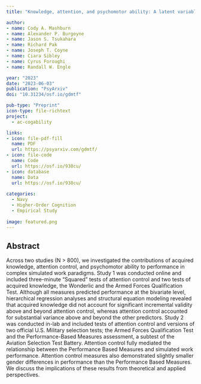 ```yaml
---
title: "Knowledge, attention, and psychomotor ability: A latent variable approach to understanding individual differences in simulated work performance"

author:
- name: Cody A. Mashburn
- name: Alexander P. Burgoyne
- name: Jason S. Tsukahara
- name: Richard Pak
- name: Joseph T. Coyne
- name: Ciara Sibley
- name: Cyrus Foroughi
- name: Randall W. Engle

year: "2023"
date: "2023-06-03"
publication: "PsyArxiv"
doi: "10.31234/osf.io/gdmtf"

pub-type: "Preprint"
icon-type: file-richtext
project:
  - ac-cogability

links:
- icon: file-pdf-fill
  name: PDF
  url: https://psyarxiv.com/gdmtf/
- icon: file-code
  name: Code
  url: https://osf.io/938cu/
- icon: database
  name: Data
  url: https://osf.io/938cu/
  
categories:
  - Navy
  - Higher-Order Cognition
  - Empirical Study
  
image: featured.png
---
```


## Abstract

Across two studies (N \> 800), we investigated the contributions of acquired knowledge, attention control, and psychomotor ability to performance in complex simulated work paradigms. Study 1 was conducted online and included three-minute “Squared” tests of attention control and two tests of acquired knowledge, the Wonderlic and the Armed Forces Qualification Test. Although all measures predicted performance at the bivariate level, hierarchical regression analyses and structural equation modeling revealed that acquired knowledge did not account for significant incremental validity above and beyond attention control, whereas attention control accounted for substantial variance above and beyond the other predictors. Study 2 was conducted in-lab and included tests of attention control and versions of two official U.S. Military selection tests; the Armed Forces Qualification Test and the Performance-Based Measures assessment, a subtest of the Aviation Selection Test Battery. Attention control fully mediated the relationship between the Performance Based Measures and simulated work performance. Attention control measures also demonstrated slightly smaller gender differences in performance than the Performance Based Measures. We discuss the implications of these results from theoretical and applied perspectives.
